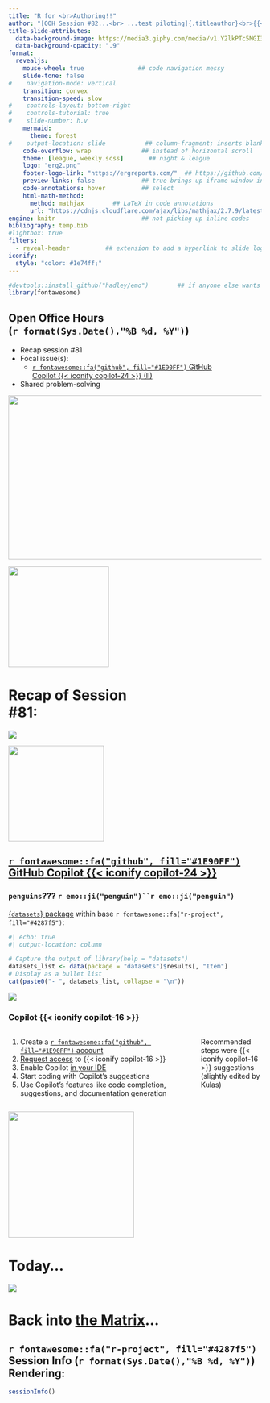 ```yaml
---
title: "R for <br>Authoring!!" 
author: "[OOH Session #82...<br> ...test piloting]{.titleauthor}<br>{{< iconify mdi:github style= 'color:#000080;'>}}[GitHub Copilot]{.copilot3} {{< iconify copilot-16 style= 'color:#000080;'>}} [(II)]{.copilot3}"
title-slide-attributes: 
  data-background-image: https://media3.giphy.com/media/v1.Y2lkPTc5MGI3NjExOWt4N2Z0OGs5NG5qa3N2ZnNjaTRwejB3Y3E3eXVzZ2NmNXNpeTJzeCZlcD12MV9pbnRlcm5hbF9naWZfYnlfaWQmY3Q9Zw/ArShgGTs7wQCXscDrb/giphy.gif 
  data-background-opacity: ".9"
format:
  revealjs:
    mouse-wheel: true               ## code navigation messy
    slide-tone: false
#    navigation-mode: vertical
    transition: convex
    transition-speed: slow
#    controls-layout: bottom-right
#    controls-tutorial: true
#    slide-number: h.v
    mermaid:
      theme: forest
#    output-location: slide           ## column-fragment; inserts blank 2nd slide
    code-overflow: wrap              ## instead of horizontal scroll
    theme: [league, weekly.scss]       ## night & league
    logo: "erg2.png"
    footer-logo-link: "https://ergreports.com/"  ## https://github.com/shafayetShafee/reveal-header#readme
    preview-links: false             ## true brings up iframe window instead of "site"
    code-annotations: hover          ## select
    html-math-method: 
      method: mathjax        ## LaTeX in code annotations
      url: "https://cdnjs.cloudflare.com/ajax/libs/mathjax/2.7.9/latest.js?config=TeX-MML-AM_CHTML"
engine: knitr                        ## not picking up inline codes
bibliography: temp.bib
#lightbox: true
filters: 
  - reveal-header          ## extension to add a hyperlink to slide logo
iconify:
  style: "color: #1e74ff;"
---
```


```r
#devtools::install_github("hadley/emo")        ## if anyone else wants to render
library(fontawesome)
```

## Open Office Hours <br>(`r format(Sys.Date(),"%B %d, %Y")`)

::: {layout="[90,10]"}
::: first-column
-   Recap session #81
-   Focal issue(s):
    - [`r fontawesome::fa("github", fill="#1E90FF")` [GitHub]{.copilot2}<br>[Copilot]{.copilot2} {{< iconify copilot-24 >}} [(II)]{.copilot2}](https://docs.posit.co/ide/user/ide/guide/tools/copilot.html)
-   Shared problem-solving

:::

::: second-column
:::

:::

![](img/title81.JPG){.absolute top="135" right="-120" width="600" height="325"}

![](https://static.vecteezy.com/system/resources/previews/015/241/249/non_2x/glowing-neon-arrow-doodle-transparent-free-png.png){.absolute top="155" left="360" width="200"}

# Recap of Session <br>#81: 

![](https://pngimg.com/d/sticky_note_PNG18964.png){.absolute right="50" top="200"}

![](https://images.vexels.com/media/users/3/199616/isolated/preview/b9bb9b3fb923a3da25769f5210c13311-vintage-aviator-hat.png){.absolute width="190" top="280" right="140" .tilt}

## [`r fontawesome::fa("github", fill="#1E90FF")` [GitHub]{.copilot2} [Copilot]{.copilot2} {{< iconify copilot-24 >}}](https://docs.posit.co/ide/user/ide/guide/tools/copilot.html)

::: {.panel-tabset}

### `penguins`??? `r emo::ji("penguin")``r emo::ji("penguin")`

[{`datasets`} package](https://stat.ethz.ch/R-manual/R-devel/library/datasets/html/00Index.html) within base `r fontawesome::fa("r-project", fill="#4287f5")`:

```r
#| echo: true
#| output-location: column

# Capture the output of library(help = "datasets")
datasets_list <- data(package = "datasets")$results[, "Item"]
# Display as a bullet list
cat(paste0("- ", datasets_list, collapse = "\n"))

```

![](https://media3.giphy.com/media/v1.Y2lkPTc5MGI3NjExNnN0cjBuNXU2aHk5NXU3eHVxd2N5dWhid2UzcnRkMTc5aDg4ZnIzbiZlcD12MV9pbnRlcm5hbF9naWZfYnlfaWQmY3Q9Zw/bwLowbhUWm2lO/giphy.gif){.absolute left="65" bottom="-20"}

### Copilot {{< iconify copilot-16 >}}

::: {.columns}

::: {.column width="75%"}

1. Create a [`r fontawesome::fa("github", fill="#1E90FF")` account](https://github.com/signup?ref_cta=Sign+up&ref_loc=header+logged+out&ref_page=%2F&source=header-home)
2. [Request access](https://github.com/github-copilot/pro?ocid=AIDcmmb150vbv1_SEM__k_CjwKCAjwpMTCBhA-EiwA_-MsmQvAImlYgvfkz4-t-Agj4V1M2vrGZMHCyw5BdzDYx86RnRMl6egSuhoCcFgQAvD_BwE_k_) to {{< iconify copilot-16 >}}
3. Enable Copilot [in your IDE](https://docs.posit.co/ide/user/ide/guide/tools/copilot.html)
4. Start coding with Copilot's suggestions
5. Use Copilot's features like code completion, suggestions, and documentation generation

:::

::: {.column width="25%"}

::: {.callout-note}

Recommended steps were {{< iconify copilot-16 >}} suggestions (slightly edited by Kulas)

:::

:::

:::

:::

![](https://media0.giphy.com/media/v1.Y2lkPTc5MGI3NjExbjBhdTk2cHFpMDBoaXUxMnRob3kxZG1weW90bXY4cmZqenB4NGpsbyZlcD12MV9pbnRlcm5hbF9naWZfYnlfaWQmY3Q9Zw/kVmzd3RxKqaT5Rm16e/giphy.gif){.absolute right="-150" top="-40" height="250"}

# Today...

![](https://upload.wikimedia.org/wikipedia/en/thumb/f/ff/Poison_Help.svg/1200px-Poison_Help.svg.png){.absolute left="350" top="-20"}

# Back into [the Matrix](https://github.com/features/copilot?ocid=AIDcmmb150vbv1_SEM__k_CjwKCAjwgb_CBhBMEiwA0p3oOCxQ8MWOBxTbCP6OQgEWszwaSJ0UzDfJGQi-F1yjkkOSMMaLI6zNchoCxooQAvD_BwE_k_)... {background-image="https://media3.giphy.com/media/v1.Y2lkPTc5MGI3NjExemVwYW81N2lzZXFvYjc3cnpkNWdyYjh5YTN5OHprd3lmMjdvczlmZSZlcD12MV9pbnRlcm5hbF9naWZfYnlfaWQmY3Q9Zw/AOSwwqVjNZlDO/giphy.gif"} 

## `r fontawesome::fa("r-project", fill="#4287f5")` Session Info (`r format(Sys.Date(),"%B %d, %Y")`) Rendering: 
```r
sessionInfo()
```

